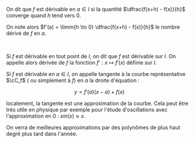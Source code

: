 

<Item type='definition' titre="dérivée d'une fonction en un point">

On dit que $f$ est dérivable en $a \in I$ si la quantité $\dfrac{f(x+h) - f(x)}{h}$ converge quand $h$ tend vers $0$.

On note alors $f'(a) = \limm{h \to 0} \dfrac{f(x+h) - f(x)}{h}$ le nombre dérivé de $f$ en $a$.

<br/>

Si $f$ est dérivable en tout point de $I$, on dit que $f$ est dérivable sur $I$. On appelle alors dérivée de $f$ la fonction $f' : x \mapsto f'(x)$ définie sur $I$.

</Item>



<Item type='definition' titre='tangente à la courbe'  searchDesc="fonction droite">

Si $f$ est dérivable en $a \in I$, on appelle tangente à la courbe représentative $\cC_f$ ( ou simplement à $f$) en $a$ la droite d'équation :

$$
y = f'(a)(x-a) + f(x)
$$ 
</Item>


<Remarque titre=''>

 localement, la tangente est une approximation de la courbe. 
Cela peut être très utile en physique par exemple pour l'étude d'oscillations avec l'approximation en $0$ : $sin(x) \approx x$.

On verra de meilleures approximations par des polynômes de plus haut degré plus tard dans l'année.
</Remarque>

